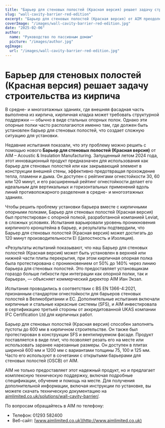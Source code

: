 ```yaml
---
title: "Барьер для стеновых полостей (Красная версия) решает задачу строительства из кирпича"
slug: "wall-cavity-barrier-red-edition"
excerpt: "Барьер для стеновых полостей (Красная версия) от AIM преодолевает сложности установки, интегрируясь с кирпичными опорными полками и обеспечивая надежную противопожарную защиту."
coverImage: "/images/wall-cavity-barrier-red-edition.jpg"
date: "2025-02-06"
author:
  name: "Руководство по пассивным домам"
  picture: "/images/author.jpg"
ogImage:
  url: "/images/wall-cavity-barrier-red-edition.jpg"
---
```


# Барьер для стеновых полостей (Красная версия) решает задачу строительства из кирпича

В средне- и многоэтажных зданиях, где внешняя фасадная часть выполнена из кирпича, кирпичная кладка может требовать структурной поддержки — обычно в виде стальных опорных полок. Однако эти опорные полки часто располагаются именно там, где должен быть установлен барьер для стеновых полостей, что создает сложную ситуацию для установки.

Недавние испытания показали, что эту проблему можно решить с помощью нового **Барьер для стеновых полостей (Красная версия)** от AIM – Acoustic & Insulation Manufacturing. Запущенный летом 2024 года, этот инновационный продукт предназначен для использования как барьер для стеновых полостей или как закрывающий элемент в конструкции внешней стены, эффективно предотвращая прохождение тепла, пламени и дыма. Он доступен с рейтингами огнестойкости 30, 60 или 120 минут, и его расширенный рейтинг огнестойкости делает его идеальным для вертикальных и горизонтальных применений вдоль линий противопожарного разделения в средне- и многоэтажных зданиях.

Чтобы решить проблему установки барьера вместе с кирпичными опорными полками, Барьер для стеновых полостей (Красная версия) был протестирован с опорной полкой, разработанной компанией Leviat, в сложных условиях. Испытания варьировали уровень проникновения кирпичного кронштейна в барьер, и результаты подтвердили, что Барьер для стеновых полостей (Красная версия) может достигать до 120 минут производительности EI (Целостность и Изоляция).

«Результаты испытаний показывают, что наш Барьер для стеновых полостей (Красная версия) может быть установлен в верхней или нижней части плиты перекрытия, при этом кирпичная опорная полка была протестирована с проникновением от 50% до 140% через линию барьера для стеновых полостей. Это предоставляет установщикам гораздо больше гибкости при интеграции как опорной полки, так и барьера», — объясняет коммерческий директор AIM Иан Экзал.

Испытания проводились в соответствии с BS EN 1366-4:2021, признанным стандартом огнестойкости для барьеров стеновых полостей в Великобритании и ЕС. Дополнительные испытания включали кирпичные и стальные каркасные системы (SFS), и AIM инвестировала в сертификацию третьей стороны от аккредитованной UKAS компании IFC Certification Ltd для кирпичных работ.

Барьер для стеновых полостей (Красная версия) способен заполнять пустоты до 600 мм в кирпичном строительстве. Он также был протестирован в конструкции SFS и вентилируемом фасаде. Продукт поставляется в виде плит, что позволяет резать его на месте или использовать заранее нарезанные размеры. Он доступен в плитах шириной 600 мм и 1200 мм с вариантами толщины 75, 100 и 125 мм. Часто его используют в сочетании с открытыми барьерами для стеновых полостей (OSCB) от AIM.

AIM не только предоставляет этот надежный продукт, но и предлагает комплексную техническую поддержку, включая подробные спецификации, обучение и помощь на месте. Для получения дополнительной информации, включая инструкции по установке, вы можете скачать техническую документацию на [aimlimited.co.uk/solutions/wall-cavity-barrier/](http://aimlimited.co.uk/solutions/wall-cavity-barrier/).

По вопросам обращайтесь в AIM по телефону:

- Телефон: 01293 582400
- Веб-сайт: [www.aimlimited.co.uk](http://www.aimlimited.co.uk)